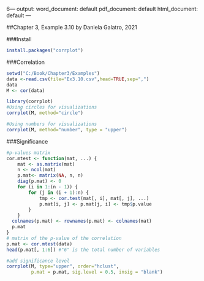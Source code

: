 6---
output:
  word_document: default
  pdf_document: default
  html_document: default
---

##Chapter 3, Example 3.10
by Daniela Galatro, 2021

###Install
```{r, echo = TRUE}
install.packages("corrplot")
```
###Correlation
```{r, echo = TRUE}
setwd("C:/Book/Chapter3/Examples")
data <-read.csv(file="Ex3.10.csv",head=TRUE,sep=",")
data
M <- cor(data)

library(corrplot)
#Using circles for visualizations
corrplot(M, method="circle")

#Using numbers for visualizations
corrplot(M, method="number", type = "upper")

```

###Significance
```{r, echo = TRUE}
#p-values matrix
cor.mtest <- function(mat, ...) {
    mat <- as.matrix(mat)
    n <- ncol(mat)
    p.mat<- matrix(NA, n, n)
    diag(p.mat) <- 0
    for (i in 1:(n - 1)) {
        for (j in (i + 1):n) {
            tmp <- cor.test(mat[, i], mat[, j], ...)
            p.mat[i, j] <- p.mat[j, i] <- tmp$p.value
        }
    }
  colnames(p.mat) <- rownames(p.mat) <- colnames(mat)
  p.mat
}
# matrix of the p-value of the correlation
p.mat <- cor.mtest(data)
head(p.mat[, 1:6]) #"6" is the total number of variables

#add significance level
corrplot(M, type="upper", order="hclust", 
         p.mat = p.mat, sig.level = 0.5, insig = "blank")
```